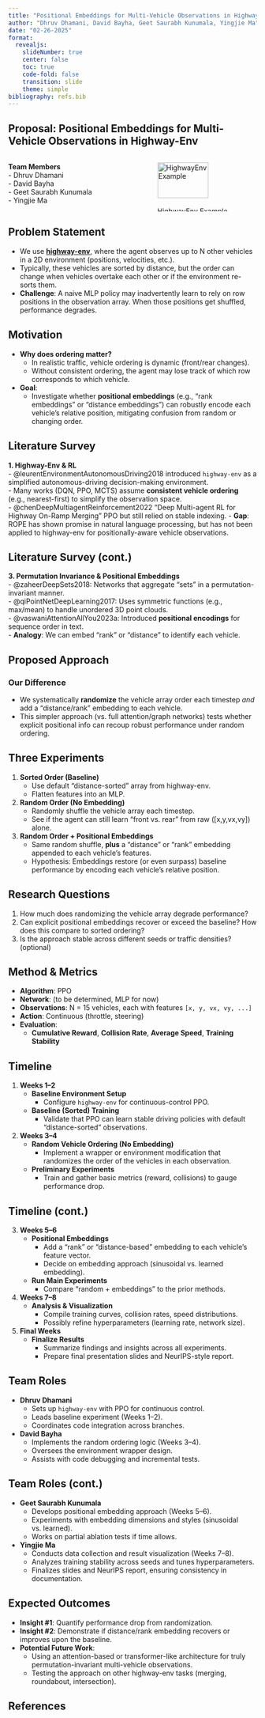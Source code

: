 ```yaml
---
title: "Positional Embeddings for Multi-Vehicle Observations in Highway-Env"
author: "Dhruv Dhamani, David Bayha, Geet Saurabh Kunumala, Yingjie Ma"
date: "02-26-2025"
format: 
  revealjs:
    slideNumber: true
    center: false
    toc: true
    code-fold: false
    transition: slide
    theme: simple
bibliography: refs.bib
---
```


## Proposal: Positional Embeddings for Multi-Vehicle Observations in Highway-Env

::: {.columns}
:::: {.column width="50%"}
**Team Members**  
- Dhruv Dhamani  
- David Bayha  
- Geet Saurabh Kunumala  
- Yingjie Ma  
::::
:::: {.column width="50%"}
![HighwayEnv Example](https://raw.githubusercontent.com/eleurent/highway-env/gh-media/docs/media/highway-env.gif?raw=true){width=80%}

::::
:::



## Problem Statement

- We use **[highway-env](https://github.com/Farama-Foundation/HighwayEnv)**, where the agent observes up to N other vehicles in a 2D environment (positions, velocities, etc.).  
- Typically, these vehicles are sorted by distance, but the order can change when vehicles overtake each other or if the environment re-sorts them.  
- **Challenge**: A naive MLP policy may inadvertently learn to rely on row positions in the observation array. When those positions get shuffled, performance degrades.



## Motivation

- **Why does ordering matter?**  
  - In realistic traffic, vehicle ordering is dynamic (front/rear changes).  
  - Without consistent ordering, the agent may lose track of which row corresponds to which vehicle.  

- **Goal**:  
  - Investigate whether **positional embeddings** (e.g., “rank embeddings” or “distance embeddings”) can robustly encode each vehicle’s relative position, mitigating confusion from random or changing order.



## Literature Survey

**1. Highway-Env & RL**  
- @leurentEnvironmentAutonomousDriving2018 introduced `highway-env` as a simplified autonomous-driving decision-making environment.  
- Many works (DQN, PPO, MCTS) assume **consistent vehicle ordering** (e.g., nearest-first) to simplify the observation space.  
- @chenDeepMultiagentReinforcement2022 “Deep Multi-agent RL for Highway On-Ramp Merging” PPO but still relied on stable indexing.
- **Gap**: ROPE has shown promise in natural language processing, but has not been applied to highway-env for positionally-aware vehicle observations.

## Literature Survey (cont.)

**3. Permutation Invariance & Positional Embeddings**  
- @zaheerDeepSets2018: Networks that aggregate “sets” in a permutation-invariant manner.  
- @qiPointNetDeepLearning2017: Uses symmetric functions (e.g., max/mean) to handle unordered 3D point clouds.  
- @vaswaniAttentionAllYou2023a: Introduced **positional encodings** for sequence order in text.  
  - **Analogy**: We can embed “rank” or “distance” to identify each vehicle.  

## Proposed Approach

### Our Difference

- We systematically **randomize** the vehicle array order each timestep *and* add a “distance/rank” embedding to each vehicle.  
- This simpler approach (vs. full attention/graph networks) tests whether explicit positional info can recoup robust performance under random ordering.

## Three Experiments

1. **Sorted Order (Baseline)**  
   - Use default “distance-sorted” array from highway-env.  
   - Flatten features into an MLP.  

2. **Random Order (No Embedding)**  
   - Randomly shuffle the vehicle array each timestep.  
   - See if the agent can still learn “front vs. rear” from raw \([x,y,vx,vy]\) alone.  

3. **Random Order + Positional Embeddings**  
   - Same random shuffle, **plus** a “distance” or “rank” embedding appended to each vehicle’s features.  
   - Hypothesis: Embeddings restore (or even surpass) baseline performance by encoding each vehicle’s relative position.

## Research Questions

1. How much does randomizing the vehicle array degrade performance?  
2. Can explicit positional embeddings recover or exceed the baseline? How does this compare to sorted ordering?  
3. Is the approach stable across different seeds or traffic densities? (optional)
  
## Method & Metrics

- **Algorithm**: PPO
- **Network**: (to be determined, MLP for now)
- **Observations**: N = 15 vehicles, each with features `[x, y, vx, vy, ...]`
- **Action**: Continuous (throttle, steering)  
- **Evaluation**:  
  - **Cumulative Reward**, **Collision Rate**, **Average Speed**, **Training Stability**

## Timeline

1. **Weeks 1–2**  
   - **Baseline Environment Setup**  
     - Configure `highway-env` for continuous-control PPO.  
   - **Baseline (Sorted) Training**  
     - Validate that PPO can learn stable driving policies with default “distance-sorted” observations.  

2. **Weeks 3–4**  
   - **Random Vehicle Ordering (No Embedding)**  
     - Implement a wrapper or environment modification that randomizes the order of the vehicles in each observation.  
   - **Preliminary Experiments**  
     - Train and gather basic metrics (reward, collisions) to gauge performance drop.

## Timeline (cont.)

3. **Weeks 5–6**  
   - **Positional Embeddings**  
     - Add a “rank” or “distance-based” embedding to each vehicle’s feature vector.  
     - Decide on embedding approach (sinusoidal vs. learned embedding).  
   - **Run Main Experiments**  
     - Compare “random + embeddings” to the prior methods.  

4. **Weeks 7–8**  
   - **Analysis & Visualization**  
     - Compile training curves, collision rates, speed distributions.  
     - Possibly refine hyperparameters (learning rate, network size).  

5. **Final Weeks**  
   - **Finalize Results**  
     - Summarize findings and insights across all experiments.  
     - Prepare final presentation slides and NeurIPS-style report.
 

## Team Roles

- **Dhruv Dhamani**  
  - Sets up `highway-env` with PPO for continuous control.  
  - Leads baseline experiment (Weeks 1–2).  
  - Coordinates code integration across branches.

- **David Bayha**  
  - Implements the random ordering logic (Weeks 3–4).  
  - Oversees the environment wrapper design.  
  - Assists with code debugging and incremental tests.

## Team Roles (cont.)

- **Geet Saurabh Kunumala**  
  - Develops positional embedding approach (Weeks 5–6).  
  - Experiments with embedding dimensions and styles (sinusoidal vs. learned).  
  - Works on partial ablation tests if time allows.

- **Yingjie Ma**  
  - Conducts data collection and result visualization (Weeks 7–8).  
  - Analyzes training stability across seeds and tunes hyperparameters.  
  - Finalizes slides and NeurIPS report, ensuring consistency in documentation.



## Expected Outcomes

- **Insight #1**: Quantify performance drop from randomization.  
- **Insight #2**: Demonstrate if distance/rank embedding recovers or improves upon the baseline.  
- **Potential Future Work**:  
  - Using an attention-based or transformer-like architecture for truly permutation-invariant multi-vehicle observations.  
  - Testing the approach on other highway-env tasks (merging, roundabout, intersection).



## References

::: {#refs}
:::